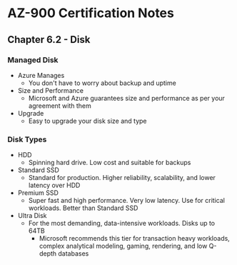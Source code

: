 # AZ-900 Certification Notes
## Chapter 6.2 - Disk

### Managed Disk
* Azure Manages
	* You don't have to worry about backup and uptime
* Size and Performance
	* Microsoft and Azure guarantees size and performance as per your agreement with them
* Upgrade
	* Easy to upgrade your disk size and type

### Disk Types
* HDD
	* Spinning hard drive. Low cost and suitable for backups
* Standard SSD
	* Standard for production. Higher reliability, scalability, and lower latency over HDD
* Premium SSD
	* Super fast and high performance. Very low latency. Use for critical workloads. Better than Standard SSD
* Ultra Disk
	* For the most demanding, data-intensive workloads. Disks up to 64TB
		* Microsoft recommends this tier for transaction heavy workloads, complex analytical modeling, gaming, rendering, and low Q-depth databases